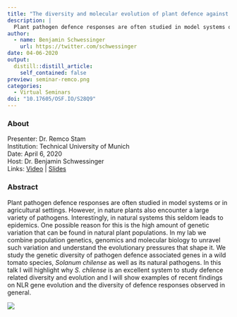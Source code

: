 ```yaml
---
title: "The diversity and molecular evolution of plant defence against pathogens in nature"
description: |
  Plant pathogen defence responses are often studied in model systems or in agricultural settings. However, in nature plants also encounter a large variety of pathogens. Interestingly, in natural systems this seldom leads to epidemics. One possible reason for this is the high amount of genetic variation that can be found in natural plant populations. 
author:
  - name: Benjamin Schwessinger
    url: https://twitter.com/schwessinger
date: 04-06-2020
output:
  distill::distill_article:
    self_contained: false
preview: seminar-remco.png
categories:
  - Virtual Seminars
doi: "10.17605/OSF.IO/S28Q9"
---
```


### About

Presenter: Dr. Remco Stam\
Institution: Technical University of Munich\
Date: April 6, 2020\
Host: Dr. Benjamin Schwessinger\
Links: [Video](https://youtu.be/xaUz_68jwHk) \| [Slides](https://doi.org/10.17605/OSF.IO/S28Q9)

### Abstract

Plant pathogen defence responses are often studied in model systems or in agricultural settings.
However, in nature plants also encounter a large variety of pathogens. Interestingly, in natural systems this seldom leads to epidemics.
One possible reason for this is the high amount of genetic variation that can be found in natural plant populations.
In my lab we combine population genetics, genomics and molecular biology to unravel such variation and understand the evolutionary pressures that shape it.
We study the genetic diversity of pathogen defence associated genes in a wild tomato species, *Solanum chilense* as well as its natural pathogens.
In this talk I will highlight why *S. chilense* is an excellent system to study defence related diversity and evolution and I will show examples of recent findings on NLR gene evolution and the diversity of defence responses observed in general.

![](seminar-remco.png)
